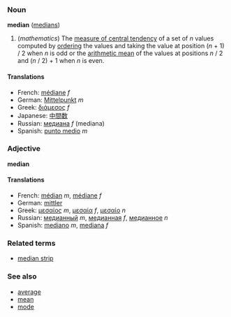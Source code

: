 ===Noun===
'''median''' ([[medians]])

#(''mathematics'') The [[measure of central tendency]] of a set of ''n'' values computed by [[order]]ing the values and taking the value at position (''n'' + 1) / 2 when ''n'' is odd or the [[arithmetic mean]] of the values at positions ''n'' / 2 and (''n'' / 2) + 1 when ''n'' is even.

====Translations====
*French: [[médiane]] ''f''
*German: [[Mittelpunkt]] ''m''
*Greek: [[διάμεσος]] ''f''
*Japanese: [[中間数]]
*Russian: [[медиана]] ''f'' (mediana)
*Spanish: [[punto medio]] ''m''

===Adjective===
'''median'''

====Translations====
*French: [[médian]] ''m'', [[médiane]] ''f''
*German: [[mittler]]
*Greek: [[μεσαίος]] ''m'', [[μεσαία]] ''f'', [[μεσαίο]] ''n''
*Russian: [[медианный]] ''m'', [[медианная]] ''f'', [[медианное]] ''n''
*Spanish: [[mediano]] ''m'', [[mediana]] ''f''

===Related terms===
*[[median strip]]

===See also===
*[[average]]
*[[mean]]
*[[mode]]